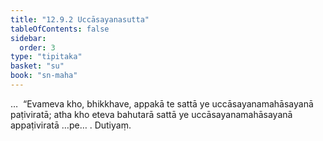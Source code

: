 ```yaml
---
title: "12.9.2 Uccāsayanasutta"
tableOfContents: false
sidebar:
  order: 3
type: "tipitaka"
basket: "su"
book: "sn-maha"
---
```



<DynamicBreadcrumb />

<Division number="1152" book="sn-maha" bookNo="14" page="409">

<Paragraph number="2484" book="sn-maha">
…  “Evameva kho, bhikkhave, appakā te sattā ye uccāsayanamahāsayanā paṭiviratā; atha kho eteva bahutarā sattā ye uccāsayanamahāsayanā appaṭiviratā …pe… .

</Paragraph>
</Division>

<Paragraph number="2485" type="center" book="sn-maha">
Dutiyaṃ.
</Paragraph>